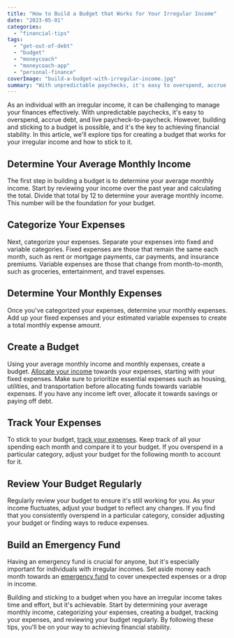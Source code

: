 ```yaml
---
title: "How to Build a Budget that Works for Your Irregular Income"
date: "2023-05-01"
categories: 
  - "financial-tips"
tags: 
  - "get-out-of-debt"
  - "budget"
  - "moneycoach"
  - "moneycoach-app"
  - "personal-finance"
coverImage: "build-a-budget-with-irregular-income.jpg"
summary: "With unpredictable paychecks, it's easy to overspend, accrue debt, and live paycheck-to-paycheck."
---
```

As an individual with an irregular income, it can be challenging to manage your finances effectively. With unpredictable paychecks, it's easy to overspend, accrue debt, and live paycheck-to-paycheck. However, building and sticking to a budget is possible, and it's the key to achieving financial stability. In this article, we'll explore tips for creating a budget that works for your irregular income and how to stick to it.

## Determine Your Average Monthly Income
The first step in building a budget is to determine your average monthly income. Start by reviewing your income over the past year and calculating the total. Divide that total by 12 to determine your average monthly income. This number will be the foundation for your budget.

## Categorize Your Expenses
Next, categorize your expenses. Separate your expenses into fixed and variable categories. Fixed expenses are those that remain the same each month, such as rent or mortgage payments, car payments, and insurance premiums. Variable expenses are those that change from month-to-month, such as groceries, entertainment, and travel expenses.

## Determine Your Monthly Expenses
Once you've categorized your expenses, determine your monthly expenses. Add up your fixed expenses and your estimated variable expenses to create a total monthly expense amount.

## Create a Budget
Using your average monthly income and monthly expenses, create a budget. [Allocate your income](/blog/getting-started-how-to-create-a-budget) towards your expenses, starting with your fixed expenses. Make sure to prioritize essential expenses such as housing, utilities, and transportation before allocating funds towards variable expenses. If you have any income left over, allocate it towards savings or paying off debt.

## Track Your Expenses
To stick to your budget, [track your expenses](/guides/getting-started-how-to-add-a-new-transaction). Keep track of all your spending each month and compare it to your budget. If you overspend in a particular category, adjust your budget for the following month to account for it.

## Review Your Budget Regularly
Regularly review your budget to ensure it's still working for you. As your income fluctuates, adjust your budget to reflect any changes. If you find that you consistently overspend in a particular category, consider adjusting your budget or finding ways to reduce expenses.

## Build an Emergency Fund
Having an emergency fund is crucial for anyone, but it's especially important for individuals with irregular incomes. Set aside money each month towards an [emergency fund](/blog/why-you-need-an-emergency-fund-and-how-to-build-one) to cover unexpected expenses or a drop in income.

Building and sticking to a budget when you have an irregular income takes time and effort, but it's achievable. Start by determining your average monthly income, categorizing your expenses, creating a budget, tracking your expenses, and reviewing your budget regularly. By following these tips, you'll be on your way to achieving financial stability.